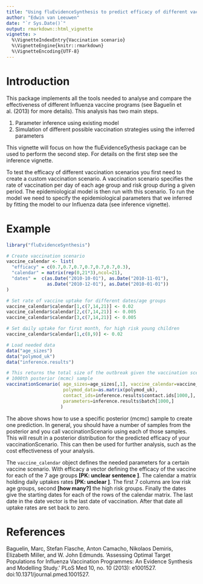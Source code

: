 ```yaml
---
title: "Using fluEvidenceSynthesis to predict efficacy of different vaccination scenarios"
author: "Edwin van Leeuwen"
date: "`r Sys.Date()`"
output: rmarkdown::html_vignette
vignette: >
  %\VignetteIndexEntry{Vaccination scenario}
  %\VignetteEngine{knitr::rmarkdown}
  %\VignetteEncoding{UTF-8}
---
```


# Introduction

This package implements all the tools needed to analyse and compare the effectiveness of different Influenza vaccine programs (see Baguelin et al. (2013) for more details). This analysis has two main steps.

#. Parameter inference using existing model
#. Simulation of different possible vaccination strategies using the inferred parameters

This vignette will focus on how the fluEvidenceSythesis package can be used to perform the second step. For details on the first step see the inference vignette.

To test the efficacy of different vaccination scenarios you first need to create a custom vaccination scenario. A vaccination scenario specifies the rate of vaccination per day of each age group and risk group during a given period. The epidemiological model is then run with this scenario. To run the model we need to specify the epidemiological parameters that we inferred by fitting the model to our Influenza data (see inference vignette).

# Example

```r
library("fluEvidenceSynthesis")

# Create vaccination scenario
vaccine_calendar <- list(
  "efficacy" = c(0.7,0.7,0.7,0.7,0.7,0.7,0.3),
  "calendar" = matrix(rep(0,21*3),ncol=21),
  "dates" =  c(as.Date("2010-10-01"), as.Date("2010-11-01"),
               as.Date("2010-12-01"), as.Date("2010-01-01"))
)

# Set rate of vaccine uptake for different dates/age groups
vaccine_calendar$calendar[1,c(7,14,21)] <- 0.02
vaccine_calendar$calendar[2,c(7,14,21)] <- 0.005
vaccine_calendar$calendar[3,c(7,14,21)] <- 0.005

# Set daily uptake for first month, for high risk young children
vaccine_calendar$calendar[1,c(8,9)] <- 0.02

# Load needed data
data("age_sizes")
data("polymod_uk")
data("inference.results")

# This returns the total size of the outbreak given the vaccination scenario and the
# 1000th posterior (mcmc) sample
vaccinationScenario( age_sizes=age_sizes[,1], vaccine_calendar=vaccine_calendar,
                     polymod_data=as.matrix(polymod_uk),
                     contact_ids=inference.results$contact.ids[1000,],
                     parameters=inference.results$batch[1000,]
                    )
```

The above shows how to use a specific posterior (mcmc) sample to create one prediction. In general, you should have a number of samples from the posterior and you call vaccinationScenario using each of those samples. This will result in a posterior distribution for the predicted efficacy of your vaccinationScenario. This can then be used for further analysis, such as the cost effectiveness of your analysis.

The `vaccine_calendar` object defines the needed parameters for a certain vaccine scenario. With efficacy a vector defining the efficacy of the vaccine for each of the 7 age groups **[PK: unclear sentence ]**. The calendar a matrix holding daily uptakes rates **[PK: unclear  ]**. The first 7 columns are low risk age groups, second **[how many?]** the high risk groups. Finally the dates give the starting dates for each of the rows of the calendar matrix. The last date in the date vector is the last date of vaccination. After that date all uptake rates are set back to zero.

# References

Baguelin, Marc, Stefan Flasche, Anton Camacho, Nikolaos Demiris, Elizabeth Miller, and W. John Edmunds. ‘Assessing Optimal Target Populations for Influenza Vaccination Programmes: An Evidence Synthesis and Modelling Study.’ PLoS Med 10, no. 10 (2013): e1001527. doi:10.1371/journal.pmed.1001527.

